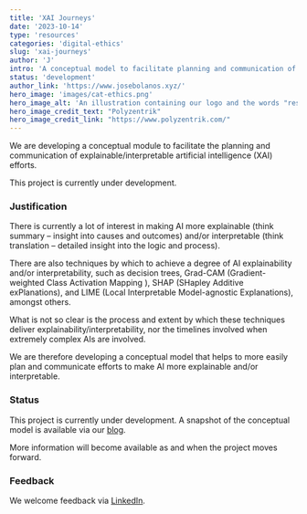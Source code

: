 ```yaml
---
title: 'XAI Journeys'
date: '2023-10-14'
type: 'resources'
categories: 'digital-ethics'
slug: 'xai-journeys'
author: 'J'
intro: 'A conceptual model to facilitate planning and communication of efforts to make AI more explainable and interpretable.'
status: 'development'
author_link: 'https://www.josebolanos.xyz/'
hero_image: 'images/cat-ethics.png'
hero_image_alt: 'An illustration containing our logo and the words "resources" and "digital ethics"'
hero_image_credit_text: "Polyzentrik"
hero_image_credit_link: "https://www.polyzentrik.com/"
---
```


We are developing a conceptual module to facilitate the planning and communication of explainable/interpretable artificial intelligence (XAI) efforts. 

This project is currently under development.

### Justification
There is currently a lot of interest in making AI more explainable (think summary – insight into causes and outcomes) and/or interpretable (think translation – detailed insight into the logic and process).

There are also techniques by which to achieve a degree of AI explainability and/or interpretability, such as decision trees, Grad-CAM (Gradient-weighted Class Activation Mapping ), SHAP (SHapley Additive exPlanations), and LIME (Local Interpretable Model-agnostic Explanations), amongst others.

What is not so clear is the process and extent by which these techniques deliver explainability/interpretability, nor the timelines involved when extremely complex AIs are involved.

We are therefore developing a conceptual model that helps to more easily plan and communicate efforts to make AI more explainable and/or interpretable.

### Status
This project is currently under development. A snapshot of the conceptual model is available via our [blog](../../blog/xai-journeys-idea).

More information will become available as and when the project moves forward.

### Feedback
We welcome feedback via [LinkedIn](https://www.linkedin.com/company/polyzentrik).